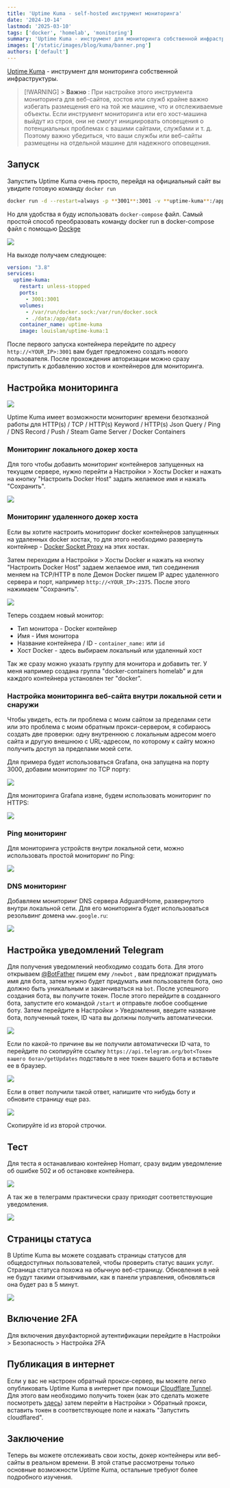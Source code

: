 ```yaml
---
title: 'Uptime Kuma - self-hosted инструмент мониторинга'
date: '2024-10-14'
lastmod: '2025-03-10'
tags: ['docker', 'homelab', 'monitoring']
summary: 'Uptime Kuma - инструмент для мониторинга собственной инфраструктуры'
images: ['/static/images/blog/kuma/banner.png']
authors: ['default']
---
```


[Uptime Kuma](https://uptime.kuma.pet/) - инструмент для мониторинга собственной инфраструктуры.

> [!WARNING] > **Важно** : При настройке этого инструмента мониторинга для веб-сайтов, хостов или служб крайне важно избегать размещения его на той же машине, что и отслеживаемые объекты. Если инструмент мониторинга или его хост-машина выйдут из строя, они не смогут инициировать оповещения о потенциальных проблемах с вашими сайтами, службами и т. д. Поэтому важно убедиться, что ваши службы или веб-сайты размещены на отдельной машине для надежного оповещения.

## Запуск

Запустить Uptime Kuma очень просто, перейдя на официальный сайт вы увидите готовую команду `docker run`

```bash
docker run -d --restart=always -p **3001**:3001 -v **uptime-kuma**:/app/data --name **uptime-kuma** louislam/uptime-kuma:1
```

Но для удобства я буду использовать `docker-compose` файл. Самый простой способ преобразовать команду docker run в docker-compose файл с помощью [Dockge](/blog/dockge-manager-docker-stack)

![](/static/images/blog/kuma/file-20240925201205257.png)

На выходе получаем следующее:

```yaml:docker-compose.yaml
version: "3.8"
services:
  uptime-kuma:
    restart: unless-stopped
    ports:
      - 3001:3001
    volumes:
      - /var/run/docker.sock:/var/run/docker.sock
      - ./data:/app/data
    container_name: uptime-kuma
    image: louislam/uptime-kuma:1
```

После первого запуска контейнера перейдите по адресу `http://<YOUR_IP>:3001` вам будет предложено создать нового пользователя. После прохождения авторизации можно сразу приступить к добавлению хостов и контейнеров для мониторинга.

## Настройка мониторинга

![](/static/images/blog/kuma/file-2024-09-25-20-42-35.png)

Uptime Kuma имеет возможности мониторинг времени безотказной работы для HTTP(s) / TCP / HTTP(s) Keyword / HTTP(s) Json Query / Ping / DNS Record / Push / Steam Game Server / Docker Containers

### Мониторинг локального докер хоста

Для того чтобы добавить мониторинг контейнеров запущенных на текущем сервере, нужно перейти а Настройки > Хосты Docker и нажать на кнопку "Настроить Docker Host" задать желаемое имя и нажать "Сохранить".

![](/static/images/blog/kuma/file-20240925204805328.png)

### Мониторинг удаленного докер хоста

Если вы хотите настроить мониторинг docker контейнеров запущенных на удаленных docker хостах, то для этого необходимо развернуть контейнер - [Docker Socket Proxy](/blog/docker-socket-proxy-proxy-server-dlya-bezopasnogo-i-udalennogo-dostupa-k-api-soketa-doker) на этих хостах.

Затем переходим а Настройки > Хосты Docker и нажать на кнопку "Настроить Docker Host" задаем желаемое имя, тип соединения меняем на TCP/HTTP в поле Демон Docker пишем IP адрес удаленного сервера и порт, например `http://<YOUR_IP>:2375`. После этого нажимаем "Сохранить".

![](/static/images/blog/kuma/file-2024-09-25-21-13-38.png)

Теперь создаем новый монитор:

- Тип монитора - Docker контейнер
- Имя - Имя монитора
- Название контейнера / ID - `container_name:` или `id`
- Хост Docker - здесь выбираем локальный или удаленный хост

Так же сразу можно указать группу для монитора и добавить тег. У меня например создана группа "docker-containers homelab" и для каждого контейнера установлен тег "docker".

### Настройка мониторинга веб-сайта внутри локальной сети и снаружи

Чтобы увидеть, есть ли проблема с моим сайтом за пределами сети или это проблема с моим обратным прокси-сервером, я собираюсь создать две проверки: одну внутреннюю с локальным адресом моего сайта и другую внешнюю с URL-адресом, по которому к сайту можно получить доступ за пределами моей сети.

Для примера будет использоваться Grafana, она запущена на порту 3000, добавим мониторинг по TCP порту:

![](/static/images/blog/kuma/file-20240926233106254.png)

Для мониторинга Grafana извне, будем использовать мониторинг по HTTPS:

![](/static/images/blog/kuma/file-20240926234025943.png)

### Ping мониторинг

Для мониторинга устройств внутри локальной сети, можно использовать простой мониторинг по Ping:

![](/static/images/blog/kuma/file-20240926234522800.png)

### DNS мониторинг

Добавляем мониторинг DNS сервера AdguardHome, развернутого внутри локальной сети. Для его мониторинга будет использоваться резольвинг домена `www.google.ru`:

![](/static/images/blog/kuma/file-20240926234838278.png)

## Настройка уведомлений Telegram

Для получения уведомлений необходимо создать бота. Для этого открываем [@BotFather](https://t.me/BotFather) пишем ему `/newbot` , вам предложат придумать имя для бота, затем нужно будет придумать имя пользователя бота, оно должно быть уникальным и заканчиваться на `bot`. После успешного создания бота, вы получите токен. После этого перейдите в созданного бота, запустите его командой `/start` и отправьте любое сообщение боту. Затем перейдите в Настройки > Уведомления, введите название бота, полученный токен, ID чата вы должны получить автоматически.

![](/static/images/blog/kuma/file-20240929170604943.png)

Если по какой-то причине вы не получили автоматически ID чата, то перейдите по скопируйте ссылку `https://api.telegram.org/bot<Токен вашего бота>/getUpdates` подставьте в нее токен вашего бота и вставьте ее в браузер.

![](/static/images/blog/kuma/file-20240929171253237.png)

Если в ответ получили такой ответ, напишите что нибудь боту и обновите страницу еще раз.

![](/static/images/blog/kuma/file-2024-09-29-17-15-13.png)

Скопируйте id из второй строчки.

## Тест

Для теста я останавливаю контейнер Homarr, сразу видим уведомление об ошибке 502 и об остановке контейнера.

![](/static/images/blog/kuma/file-2024-09-29-17-25-56.png)

А так же в телеграмм практически сразу приходят соответствующие уведомления.

![](/static/images/blog/kuma/file-20240929173439430.png)

## Страницы статуса

В Uptime Kuma вы можете создавать страницы статусов для общедоступных пользователей, чтобы проверить статус ваших услуг. Страница статуса похожа на обычную веб-страницу. Обновления в ней не будут такими отзывчивыми, как в панели управления, обновляться она будет раз в 5 минут.

![](/static/images/blog/kuma/file-20240929174528967.png)

## Включение 2FA

Для включения двухфакторной аутентификации перейдите в Настройки > Безопасность > Настройка 2FA

## Публикация в интернет

Если у вас не настроен обратный прокси-сервер, вы можете легко опубликовать Uptime Kuma в интернет при помощи [Cloudflare Tunnel](https://developers.cloudflare.com/cloudflare-one/connections/connect-networks/). Для этого вам необходимо получить токен (как это сделать можете посмотреть [здесь](/blog/publikaciya-lokalnogo-servera-iz-doma-v-interenet)) затем перейти в Настройки > Обратный прокси, вставить токен в соответствующее поле и нажать "Запустить cloudflared".

## Заключение

Теперь вы можете отслеживать свои хосты, докер контейнеры или веб-сайты в реальном времени. В этой статье рассмотрены только основные возможности Uptime Kuma, остальные требуют более подробного изучения.
